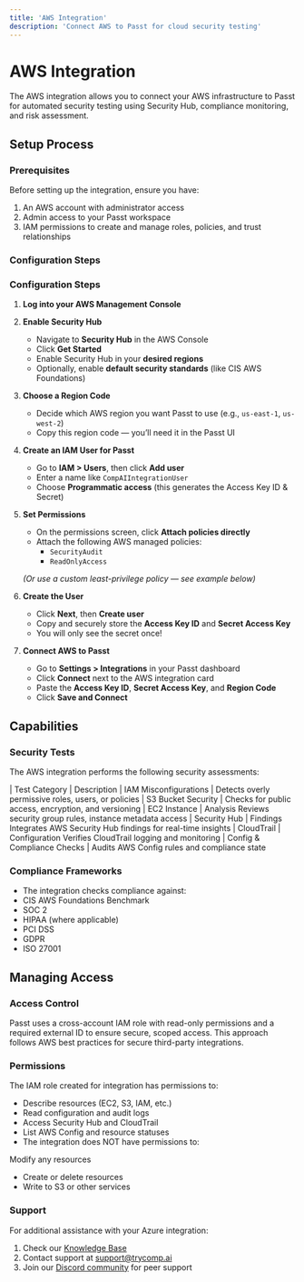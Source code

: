 ```yaml
---
title: 'AWS Integration'
description: 'Connect AWS to Passt for cloud security testing'
---
```


# AWS Integration

The AWS integration allows you to connect your AWS infrastructure to Passt for automated security testing using Security Hub, compliance monitoring, and risk assessment.

## Setup Process

### Prerequisites

Before setting up the integration, ensure you have:

1. An AWS account with administrator access
2. Admin access to your Passt workspace
3. IAM permissions to create and manage roles, policies, and trust relationships

### Configuration Steps

### Configuration Steps

1. **Log into your AWS Management Console**

2. **Enable Security Hub**
   - Navigate to **Security Hub** in the AWS Console
   - Click **Get Started**
   - Enable Security Hub in your **desired regions**
   - Optionally, enable **default security standards** (like CIS AWS Foundations)

3. **Choose a Region Code**
   - Decide which AWS region you want Passt to use (e.g., `us-east-1`, `us-west-2`)
   - Copy this region code — you’ll need it in the Passt UI

4. **Create an IAM User for Passt**
   - Go to **IAM > Users**, then click **Add user**
   - Enter a name like `CompAIIntegrationUser`
   - Choose **Programmatic access** (this generates the Access Key ID & Secret)

5. **Set Permissions**
   - On the permissions screen, click **Attach policies directly**
   - Attach the following AWS managed policies:
     - `SecurityAudit`
     - `ReadOnlyAccess`

   _(Or use a custom least-privilege policy — see example below)_

6. **Create the User**
   - Click **Next**, then **Create user**
   - Copy and securely store the **Access Key ID** and **Secret Access Key**
   - You will only see the secret once!

7. **Connect AWS to Passt**
   - Go to **Settings > Integrations** in your Passt dashboard
   - Click **Connect** next to the AWS integration card
   - Paste the **Access Key ID**, **Secret Access Key**, and **Region Code**
   - Click **Save and Connect**

## Capabilities

### Security Tests

The AWS integration performs the following security assessments:

| Test Category | Description
| IAM Misconfigurations | Detects overly permissive roles, users, or policies
| S3 Bucket Security | Checks for public access, encryption, and versioning
| EC2 Instance | Analysis Reviews security group rules, instance metadata access
| Security Hub | Findings Integrates AWS Security Hub findings for real-time insights
| CloudTrail | Configuration Verifies CloudTrail logging and monitoring
| Config & Compliance Checks | Audits AWS Config rules and compliance state

### Compliance Frameworks

- The integration checks compliance against:
- CIS AWS Foundations Benchmark
- SOC 2
- HIPAA (where applicable)
- PCI DSS
- GDPR
- ISO 27001

## Managing Access

### Access Control

Passt uses a cross-account IAM role with read-only permissions and a required external ID to ensure secure, scoped access. This approach follows AWS best practices for secure third-party integrations.

### Permissions

The IAM role created for integration has permissions to:

- Describe resources (EC2, S3, IAM, etc.)
- Read configuration and audit logs
- Access Security Hub and CloudTrail
- List AWS Config and resource statuses
- The integration does NOT have permissions to:

Modify any resources

- Create or delete resources
- Write to S3 or other services

### Support

For additional assistance with your Azure integration:

1. Check our [Knowledge Base](https://help.trycomp.ai/azure-integration)
2. Contact support at [support@trycomp.ai](mailto:support@trycomp.ai)
3. Join our [Discord community](https://discord.gg/compai) for peer support
